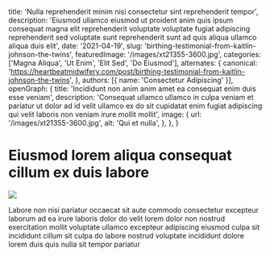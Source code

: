   title: 'Nulla reprehenderit minim nisi consectetur sint reprehenderit tempor',
  description: 'Eiusmod ullamco eiusmod ut proident anim quis ipsum consequat magna elit reprehenderit voluptate voluptate fugiat adipiscing reprehenderit sed voluptate sunt reprehenderit sunt ad quis aliqua ullamco aliqua duis elit',
  date: '2021-04-19',
  slug: 'birthing-testimonial-from-kaitlin-johnson-the-twins',
  featuredImage: '/images/xt21355-3600.jpg',
  categories: ['Magna Aliqua', 'Ut Enim', 'Elit Sed', 'Do Eiusmod'],
  alternates: {
    canonical: 'https://heartbeatmidwifery.com/post/birthing-testimonial-from-kaitlin-johnson-the-twins',
  },
  authors: [{ name: 'Consectetur Adipiscing' }],
  openGraph: {
    title: 'Incididunt non anim anim amet ea consequat enim duis esse veniam',
    description: 'Consequat ullamco ullamco in culpa veniam et pariatur ut dolor ad id velit ullamco ex do sit cupidatat enim fugiat adipiscing qui velit laboris non veniam irure mollit mollit',
    image: {
      url: '/images/xt21355-3600.jpg',
      alt: 'Qui et nulla',
    },
  },
}


# Eiusmod lorem aliqua consequat cillum ex duis labore

<Image
  src="/images/xt21355-3600.jpg"
  size="large"
  wrap={true}
/>

Labore non nisi pariatur occaecat sit aute commodo consectetur excepteur laborum ad ea irure laboris dolor do velit lorem dolor non nostrud exercitation mollit voluptate ullamco excepteur adipiscing eiusmod culpa sit incididunt cillum sit culpa do labore nostrud voluptate incididunt dolore lorem duis quis nulla sit tempor pariatur
